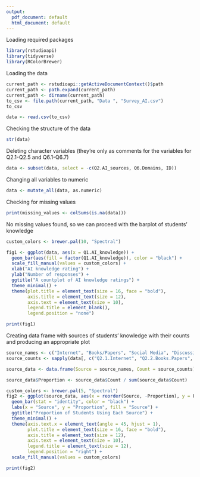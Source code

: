 ```yaml
---
output:
  pdf_document: default
  html_document: default
---
```

Loading required packages
```r
library(rstudioapi)
library(tidyverse)
library(RColorBrewer)
```

Loading the data
```r
current_path <- rstudioapi::getActiveDocumentContext()$path
current_path <- path.expand(current_path)
current_path <- dirname(current_path)
to_csv <- file.path(current_path, "Data ", "Survey_AI.csv")
to_csv
```

```r
data <- read.csv(to_csv)
```

Checking the structure of the data

```r
str(data)
```

Deleting character variables (they're only as comments for the variables for Q2.1-Q2.5 and Q6.1-Q6.7)

```r
data <- subset(data, select = -c(Q2.AI_sources, Q6.Domains, ID))
```

Changing all variables to numeric

```r
data <- mutate_all(data, as.numeric)
```

Checking for missing values

```r
print(missing_values <- colSums(is.na(data)))
```

No missing values found, so we can proceed with the barplot of students' knowledge

```r
custom_colors <- brewer.pal(10, "Spectral")

fig1 <- ggplot(data, aes(x = Q1.AI_knowledge)) +
  geom_bar(aes(fill = factor(Q1.AI_knowledge)), color = "black") +
  scale_fill_manual(values = custom_colors) +
  xlab("AI knowledge rating") +
  ylab("Number of responses") +
  ggtitle("A countplot of AI knowledge ratings") +
  theme_minimal() +
  theme(plot.title = element_text(size = 16, face = "bold"),
        axis.title = element_text(size = 12),
        axis.text = element_text(size = 10),
        legend.title = element_blank(),
        legend.position = "none")

print(fig1)
```

Creating data frame with sources of students' knowledge with their counts and producing an appropriate plot


```r
source_names <- c("Internet", "Books/Papers", "Social Media", "Discussions", "Not Informed")
source_counts <- sapply(data[, c("Q2.1.Internet", "Q2.2.Books.Papers", "Q2.3.Social_media", "Q2.4.Discussions", "Q2.5.NotInformed")], function(col) sum(col == 1))

source_data <- data.frame(Source = source_names, Count = source_counts)

source_data$Proportion <- source_data$Count / sum(source_data$Count)

```

```r
custom_colors <- brewer.pal(5, "Spectral")
fig2 <- ggplot(source_data, aes(x = reorder(Source, -Proportion), y = Proportion, fill = Source)) +
  geom_bar(stat = "identity", color = "black") +
  labs(x = "Source", y = "Proportion", fill = "Source") +
  ggtitle("Proportion of Students Using Each Source") +
  theme_minimal() +
  theme(axis.text.x = element_text(angle = 45, hjust = 1),
        plot.title = element_text(size = 16, face = "bold"),
        axis.title = element_text(size = 12),
        axis.text = element_text(size = 10),
        legend.title = element_text(size = 12),
        legend.position = "right") +
  scale_fill_manual(values = custom_colors)

print(fig2)
```
